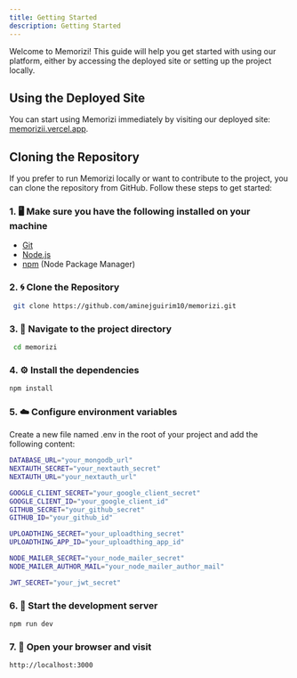 ```yaml
---
title: Getting Started
description: Getting Started
---
```


Welcome to Memorizi! This guide will help you get started with using our platform, either by accessing the deployed site or setting up the project locally.

## Using the Deployed Site

You can start using Memorizi immediately by visiting our deployed site: [memorizii.vercel.app](https://memorizii.vercel.app/).

## Cloning the Repository

If you prefer to run Memorizi locally or want to contribute to the project, you can clone the repository from GitHub. Follow these steps to get started:

### 1. 🖥️ Make sure you have the following installed on your machine

- [Git](https://git-scm.com/)
- [Node.js](https://nodejs.org/en)
- [npm](https://www.npmjs.com/) (Node Package Manager)

### 2. 🌀 Clone the Repository

```bash
 git clone https://github.com/aminejguirim10/memorizi.git
```

### 3. 📁 Navigate to the project directory

```bash
 cd memorizi
```

### 4. ⚙️ Install the dependencies

```bash
npm install
```

### 5. ☁️ Configure environment variables

Create a new file named .env in the root of your project and add the following content:

```bash
DATABASE_URL="your_mongodb_url"
NEXTAUTH_SECRET="your_nextauth_secret"
NEXTAUTH_URL="your_nextauth_url"

GOOGLE_CLIENT_SECRET="your_google_client_secret"
GOOGLE_CLIENT_ID="your_google_client_id"
GITHUB_SECRET="your_github_secret"
GITHUB_ID="your_github_id"

UPLOADTHING_SECRET="your_uploadthing_secret"
UPLOADTHING_APP_ID="your_uploadthing_app_id"

NODE_MAILER_SECRET="your_node_mailer_secret"
NODE_MAILER_AUTHOR_MAIL="your_node_mailer_author_mail"

JWT_SECRET="your_jwt_secret"
```

### 6. 🚦 Start the development server

```bash
npm run dev
```

### 7. 🎯 Open your browser and visit

```bash
http://localhost:3000
```
